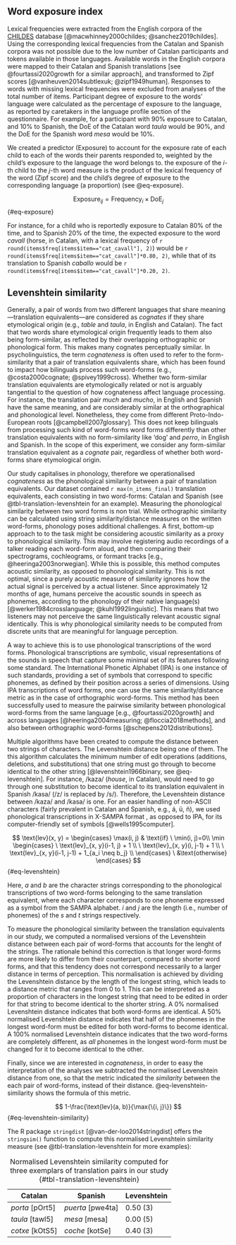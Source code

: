 
## Word exposure index  {.unnumbered}

Lexical frequencies were extracted from the English corpora of the [CHILDES](https://childes.talkbank.org/) database [@macwhinney2000childes; @sanchez2019childes]. Using the corresponding lexical frequencies from the Catalan and Spanish corpora was not possible due to the low number of Catalan participants and tokens available in those languages. Available words in the English corpora were mapped to their Catalan and Spanish translations [see @fourtassi2020growth for a similar approach], and transformed to Zipf scores [@vanheuven2014subtlexuk; @zipf1949human]. Responses to words with missing lexical frequencies were excluded from analyses of the total number of items. Participant degree of exposure to the words' language were calculated as the percentage of exposure to the language, as reported by caretakers in the language profile section of the questionnaire. For example, for a participant with 90% exposure to Catalan, and 10% to Spanish, the DoE of the Catalan word *taula* would be 90%, and the DoE for the Spanish word *mesa* would be 10%.


We created a predictor ($\text{Exposure}$) to account for the exposure rate of each child to each of the words their parents responded to, weighted by the child's exposure to the language the word belongs to. the exposure of the $i$-th child to the $j$-th word measure is the product of the lexical frequency of the word (Zipf score) and the child’s degree of exposure to the corresponding language (a proportion) (see @eq-exposure).

$$
\text{Exposure}_{ij} = \text{Frequency}_i \times \text{DoE}_{j}
$$ {#eq-exposure}

For instance, for a child who is reportedly exposure to Catalan 80% of the time, and to Spanish 20% of the time, the expected exposure to the word *cavall* (horse, in Catalan, with a lexical frequency of `r round(items$freq[items$item=="cat_cavall"], 2)`) would be `r round(items$freq[items$item=="cat_cavall"]*0.80, 2)`, while that of its translation to Spanish *caballo* would be `r round(items$freq[items$item=="cat_cavall"]*0.20, 2)`.

## Levenshtein similarity {.unnumbered}

Generally, a pair of words from two different languages that share meaning---translation equivalents---are considered as *cognates* if they share etymological origin (e.g., *table* and *taula*, in English and Catalan). The fact that two words share etymological origin frequently leads to them also being form-similar, as reflected by their overlapping orthographic or phonological form. This makes many cognates perceptually similar. In psycholinguistics, the term *cognateness* is often used to refer to the form-similarity that a pair of translation equivalents share, which has been found to impact how bilinguals process such word-forms (e.g., @costa2000cognate; @spivey1999cross). Whether two form-similar translation equivalents are etymologically related or not is arguably tangential to the question of how cognateness affect language processing. For instance, the translation pair *much* and *mucho*, in English and Spanish have the same meaning, and are considerably similar at the orthographical and phonological level. Nonetheless, they come from different Proto-Indo-European roots [@campbell2007glossary]. This does not keep bilinguals from processing such kind of word-forms word forms differently than other translation equivalents with no form-similarity like 'dog' and *perro*, in English and Spanish. In the scope of this experiment, we consider any form-similar translation equivalent as a *cognate* pair, regardless of whether both word-forms share etymological origin.

Our study capitalises in phonology, therefore we operationalised *cognateness* as the phonological similarity between a pair of translation equivalents. Our dataset contained `r max(n_items_final)` translation equivalents, each consisting in two word-forms: Catalan and Spanish (see @tbl-translation-levenshtein for an example). Measuring the phonological similarity between two word forms is non trial. While orthographic similarity can be calculated using string similarity/distance measures on the written word-forms, phonology poses additional challenges. A first, bottom-up approach to to the task might be considering acoustic similarity as a proxy to phonological similarity. This may involve registering audio recordings of a talker reading each word-form aloud, and then comparing their spectrograms,  cochleograms, or formant tracks [e.g., @heeringa2003norwegian]. While this is possible, this method computes acoustic similarity, as opposed to phonological similarity. This is not optimal, since a purely acoustic measure of similarity ignores how the actual signal is perceived by a actual listener. Since approximately 12 months of age, humans perceive the acoustic sounds in speech as phonemes, according to the phonology of their native language(s) [@werker1984crosslanguage; @kuhl1992linguistic]. This means that two listeners may not perceive the same linguistically relevant acoustic signal identically. This is why phonological similarity needs to be computed from discrete units that are meaningful for language perception.

A way to achieve this is to use phonological transcriptions of the word forms. Phonological transcriptions are symbolic, visual representations of the sounds in speech that capture some minimal  set of its features following some standard. The International Phonetic Alphabet (IPA) is one instance of such standards, providing a set of symbols that correspond to specific phonemes, as defined by their position across a series of dimensions. Using IPA transcriptions of word forms, one can use the same similarity/distance metric as in the case of orthographic word-forms. This method has been successfully used to measure the pairwise similarity between phonological word-forms from the  same language [e.g., @fourtassi2020growth] and across languages [@heeringa2004measuring; @floccia2018methods], and also between orthographic word-forms [@schepens2012distributions].

Multiple algorithms have been created to compute the distance between two strings of characters. The Levenshtein distance being one of them. The this algorithm calculates the minimum number of edit operations (additions, deletions, and substitutions) that one string must go through to become identical to the other string [@levenshtein1966binary, see @eq-levenshtein]. For instance, /kaza/ (*house*, in Catalan), would need to go through one substitution to become identical to its translation equivalent in Spanish /kasa/ (/z/ is replaced by /s/). Therefore, the Levenshtein distance between /kaza/ and /kasa/ is one. For an easier handling of non-ASCII characters (fairly prevalent in Catalan and Spanish, e.g., á, ü, ñ), we used phonological transcriptions in X-SAMPA format , as opposed to IPA, for its computer-friendly set of symbols [@wells1995computer].

$$
\text{lev}(x, y) =  
\begin{cases}
\max(i, j) & \text{if} \ \min(i, j)=0\\
\min \begin{cases}
\ \text{lev}_{x, y}(i-1, j) + 1 \\
\ \text{lev}_{x, y}(i, j-1) + 1 \\
\ \text{lev}_{x, y}(i-1, j-1) + 1_{a_i \neq b_j} \\
\end{cases}
\ &\text{otherwise}
\end{cases}
$${#eq-levenshtein}

Here, $a$ and $b$ are the character strings corresponding to the phonological transcriptions of two word-forms belonging to the same translation equivalent, where each character corresponds to one phoneme expressed as a symbol from the SAMPA alphabet. $i$ and $j$ are the length (i.e., number of phonemes) of the $s$ and $t$ strings respectively. 

To measure the phonological similarity between the translation equivalents in our study, we computed a normalised versions of the Levenshtein distance between each pair of word-forms that accounts for the lenght of the strings. The rationale behind this correction is that longer word-forms are more likely to differ from their counterpart, compared to shorter word forms, and that this tendency does not correspond necessarily to a larger distance in terms of perception. This normalisation is achieved by dividing the Levenshtein distance by the length of the longest string, which leads to a distance metric that ranges from 0 to 1. This can be interpreted as a proportion of characters in the longest string that need to be edited in order for that string to become identical to the shorter string. A 0% normalised Levenshtein distance indicates that both word-forms are identical. A 50% normalised Levenshtein distance indicates that half of the phonemes in the longest word-form must be edited for both word-forms to become identical. A 100% normalised Levenshtein distance indicates that the two word-forms are completely different, as *all* phonemes in the longest word-form must be changed for it to become identical to the other.

Finally, since we are interested in *cognateness*, in order to easy the interpretation of the analyses we subtracted the normalised Levenshtein distance from one, so that the metric indicated the *similarity* between the each pair of word-forms, instead of their distance. @eq-levenshtein-similarity shows the formula of this metric.

$$
1-\frac{\text{lev}(a, b)}{\max{\{i, j}\}}
$${#eq-levenshtein-similarity}

The R package `stringdist` [@van-der-loo2014stringdist] offers the `stringsim()` function to compute this normalised Levenshtein similarity measure (see @tbl-translation-levenshtein for more examples):



| Catalan 	      | Spanish   	      | Levenshtein  |       
|---------	      |---------	      |-----         |
| *porta* [pOrt5] | *puerta* [pwe4ta] |   0.50 (3)   |
| *taula* [tawl5] | *mesa* [mesa]     |   0.00 (5)   |
| *cotxe* [kOtS5] | *coche* [kotSe]   |   0.40 (3)   | 

: Normalised Levenshtein similarity computed for three exemplars of translation pairs in our study {#tbl-translation-levenshtein}

